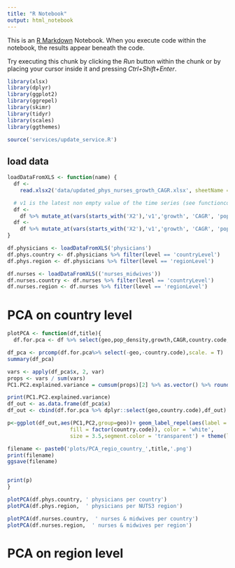 ```yaml
---
title: "R Notebook"
output: html_notebook
---
```


This is an [R Markdown](http://rmarkdown.rstudio.com) Notebook. When you execute code within the notebook, the results appear beneath the code. 

Try executing this chunk by clicking the *Run* button within the chunk or by placing your cursor inside it and pressing *Ctrl+Shift+Enter*. 

```r
library(xlsx)
library(dplyr)
library(ggplot2)
library(ggrepel)
library(skimr)
library(tidyr)
library(scales)
library(ggthemes)

source('services/update_service.R')
```

## load data
```r

loadDataFromXLS <- function(name) {
  df <-
    read.xlsx2('data/updated_phys_nurses_growth_CAGR.xlsx', sheetName = name)

  # v1 is the latest non empty value of the time series (see functioncomputeGrowthAndCAGR in update_nurses_physician_table)
  df <-
    df %>% mutate_at(vars(starts_with('X2'),'v1','growth', 'CAGR', 'pop_density'), funs(as.character))
  df <-
    df %>% mutate_at(vars(starts_with('X2'),'v1','growth', 'CAGR', 'pop_density'), funs(as.numeric))
}

df.physicians <- loadDataFromXLS('physicians')
df.phys.country <- df.physicians %>% filter(level == 'countryLevel')
df.phys.region <- df.physicians %>% filter(level == 'regionLevel')

df.nurses <- loadDataFromXLS(('nurses_midwives'))
df.nurses.country <- df.nurses %>% filter(level == 'countryLevel')
df.nurses.region <- df.nurses %>% filter(level == 'regionLevel')

```


# PCA on country level
```r

plotPCA <- function(df,title){
  df.for.pca <- df %>% select(geo,pop_density,growth,CAGR,country.code,v1)

df_pca <- prcomp(df.for.pca%>% select(-geo,-country.code),scale. = T)
summary(df_pca)

vars <- apply(df_pca$x, 2, var)  
props <- vars / sum(vars)
PC1.PC2.explained.variance = cumsum(props)[2] %>% as.vector() %>% round(2)

print(PC1.PC2.explained.variance)
df_out <- as.data.frame(df_pca$x)
df_out <- cbind(df.for.pca %>% dplyr::select(geo,country.code),df_out)

p<-ggplot(df_out,aes(PC1,PC2,group=geo))+ geom_label_repel(aes(label = geo,
                    fill = factor(country.code)), color = 'white',
                    size = 3.5,segment.color = 'transparent') + theme(legend.position = "None")+scale_fill_manual(values = colorRampPalette(solarized_pal()(8))(15))+labs(title=paste0('PCA for ',title),subtitle='using CAGR,Growth,population density and current physicians density',caption=paste0('Explained Variance = ',PC1.PC2.explained.variance))

filename <- paste0('plots/PCA_regio_country_',title,'.png')
print(filename)
ggsave(filename)


print(p)
}

plotPCA(df.phys.country, ' physicians per country')
plotPCA(df.phys.region,  ' physicians per NUTS3 region')

plotPCA(df.nurses.country,  ' nurses & midwives per country')
plotPCA(df.nurses.region,  ' nurses & midwives per region')

```
# PCA on region level
```r


```

```r

```


